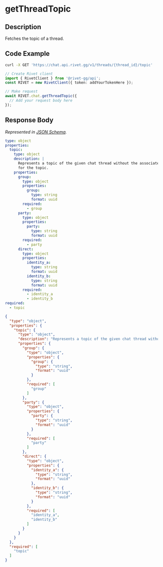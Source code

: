 
# getThreadTopic

## Description

Fetches the topic of a thread.


## Code Example

<CodeGroup title='Request' tag='GET' label='https://chat.api.rivet.gg/v1/threads/{thread_id}/topic'>

```bash {{ title: 'cURL' }}
curl -X GET 'https://chat.api.rivet.gg/v1/threads/{thread_id}/topic'
```

```ts
// Create Rivet client
import { RivetClient } from '@rivet-gg/api';
const RIVET = new RivetClient({ token: addYourTokenHere });

// Make request
await RIVET.chat.getThreadTopic({
  // Add your request body here
});
```

</CodeGroup>


## Response Body

_Represented in [JSON Schema](https://json-schema.org/)._

<CodeGroup title='Response'>

```yaml
type: object
properties:
  topic:
    type: object
    description: |
      Represents a topic of the given chat thread without the associated handles
      for the topic.
    properties:
      group:
        type: object
        properties:
          group:
            type: string
            format: uuid
        required:
          - group
      party:
        type: object
        properties:
          party:
            type: string
            format: uuid
        required:
          - party
      direct:
        type: object
        properties:
          identity_a:
            type: string
            format: uuid
          identity_b:
            type: string
            format: uuid
        required:
          - identity_a
          - identity_b
required:
  - topic

```

```json
{
  "type": "object",
  "properties": {
    "topic": {
      "type": "object",
      "description": "Represents a topic of the given chat thread without the associated handles\nfor the topic.\n",
      "properties": {
        "group": {
          "type": "object",
          "properties": {
            "group": {
              "type": "string",
              "format": "uuid"
            }
          },
          "required": [
            "group"
          ]
        },
        "party": {
          "type": "object",
          "properties": {
            "party": {
              "type": "string",
              "format": "uuid"
            }
          },
          "required": [
            "party"
          ]
        },
        "direct": {
          "type": "object",
          "properties": {
            "identity_a": {
              "type": "string",
              "format": "uuid"
            },
            "identity_b": {
              "type": "string",
              "format": "uuid"
            }
          },
          "required": [
            "identity_a",
            "identity_b"
          ]
        }
      }
    }
  },
  "required": [
    "topic"
  ]
}
```

</CodeGroup>

